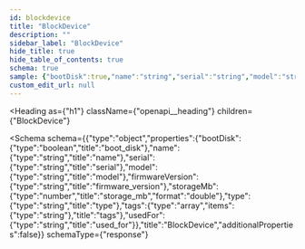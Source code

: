 ```yaml
---
id: blockdevice
title: "BlockDevice"
description: ""
sidebar_label: "BlockDevice"
hide_title: true
hide_table_of_contents: true
schema: true
sample: {"bootDisk":true,"name":"string","serial":"string","model":"string","firmwareVersion":"string","storageMb":0,"type":"string","tags":["string"],"usedFor":"string"}
custom_edit_url: null
---
```



<Heading
  as={"h1"}
  className={"openapi__heading"}
  children={"BlockDevice"}
>
</Heading>





<Schema
  schema={{"type":"object","properties":{"bootDisk":{"type":"boolean","title":"boot_disk"},"name":{"type":"string","title":"name"},"serial":{"type":"string","title":"serial"},"model":{"type":"string","title":"model"},"firmwareVersion":{"type":"string","title":"firmware_version"},"storageMb":{"type":"number","title":"storage_mb","format":"double"},"type":{"type":"string","title":"type"},"tags":{"type":"array","items":{"type":"string"},"title":"tags"},"usedFor":{"type":"string","title":"used_for"}},"title":"BlockDevice","additionalProperties":false}}
  schemaType={"response"}
>
  
</Schema>
            